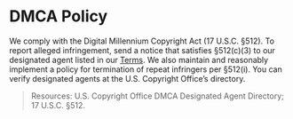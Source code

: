 # DMCA Policy

We comply with the Digital Millennium Copyright Act (17 U.S.C. §512). To report alleged infringement, send a notice that satisfies §512(c)(3) to our designated agent listed in our [Terms](/terms#dmca). We also maintain and reasonably implement a policy for termination of repeat infringers per §512(i). You can verify designated agents at the U.S. Copyright Office’s directory.

> Resources: U.S. Copyright Office DMCA Designated Agent Directory; 17 U.S.C. §512.
